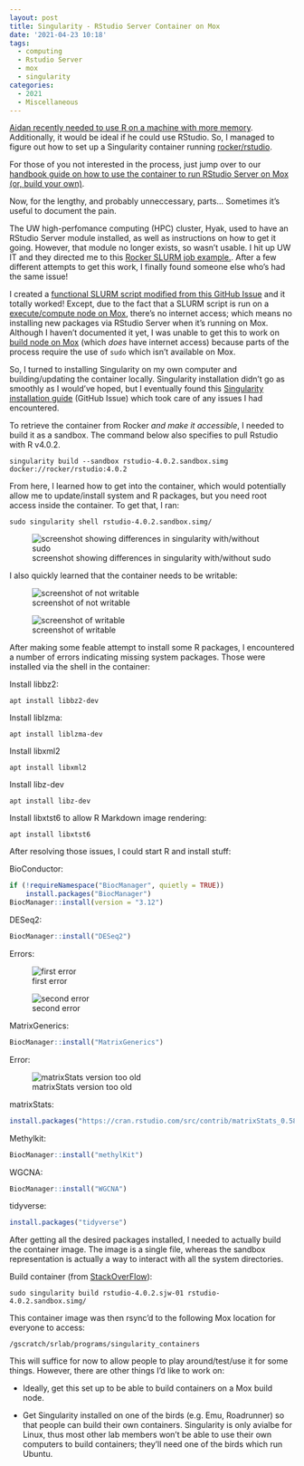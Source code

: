 ```yaml
---
layout: post
title: Singularity - RStudio Server Container on Mox
date: '2021-04-23 10:18'
tags: 
  - computing
  - Rstudio Server
  - mox
  - singularity
categories: 
  - 2021
  - Miscellaneous
---
```

[Aidan recently needed to use R on a machine with more memory](https://github.com/RobertsLab/resources/discussions/1180). Additionally, it would be ideal if he could use RStudio. So, I managed to figure out how to set up a Singularity container running [rocker/rstudio](https://github.com/rocker-org/rocker).

For those of you not interested in the process, just jump over to our [handbook guide on how to use the container to run RStudio Server on Mox (or, build your own)](https://robertslab.github.io/resources/mox_RStudio-Server/).

Now, for the lengthy, and probably unneccessary, parts... Sometimes it's useful to document the pain. 

The UW high-perfomance computing (HPC) cluster, Hyak, used to have an RStudio Server module installed, as well as instructions on how to get it going. However, that module no longer exists, so wasn't usable. I hit up UW IT and they directed me to this [Rocker SLURM job example.](https://www.rocker-project.org/use/singularity/).  After a few different attempts to get this work, I finally found someone else who's had the same issue! 

I created a [functional SLURM script modified from this GitHub Issue](https://github.com/rocker-org/rocker-versioned2/issues/105#issuecomment-799848638) and it totally worked! Except, due to the fact that a SLURM script is run on a [execute/compute node on Mox](https://robertslab.github.io/resources/mox_Node-Types/#execute-node), there's no internet access; which means no installing new packages via RStudio Server when it's running on Mox. Although I haven't documented it yet, I was unable to get this to work on [build node on Mox](https://robertslab.github.io/resources/mox_Node-Types/#build-node) (which _does_ have internet access) because parts of the process require the use of `sudo` which isn't available on Mox.

So, I turned to installing Singularity on my own computer and building/updating the container locally. Singularity installation didn't go as smoothly as I would've hoped, but I eventually found this [Singularity installation guide](https://github.com/hpcng/singularity/issues/4765#issuecomment-814564188) (GitHub Issue) which took care of any issues I had encountered.

To retrieve the container from Rocker _and make it accessible_, I needed to build it as a sandbox. The command below also specifies to pull Rstudio with R v4.0.2.

`singularity build --sandbox rstudio-4.0.2.sandbox.simg docker://rocker/rstudio:4.0.2`

From here, I learned how to get into the container, which would potentially allow me to update/install system and R packages, but you need root access inside the container. To get that, I ran:

`sudo singularity shell rstudio-4.0.2.sandbox.simg/`

![screenshot showing differences in singularity with/without sudo](https://github.com/RobertsLab/sams-notebook/blob/master/images/screencaps/20210423_singularity_rstudio_root.png?raw=true)

I also quickly learned that the container needs to be writable:

![screenshot of not writable](https://github.com/RobertsLab/sams-notebook/blob/master/images/screencaps/20210423_singularity_rstudio_root-not-enough.png?raw=true)

![screenshot of writable](https://github.com/RobertsLab/sams-notebook/blob/master/images/screencaps/20210423_singularity_rstudio_root-writable.png?raw=true)

After making some feable attempt to install some R packages, I encountered a number of errors indicating missing system packages. Those were installed via the shell in the container:

Install libbz2:

`apt install libbz2-dev`

Install liblzma:

`apt install liblzma-dev`

Install libxml2

`apt install libxml2`

Install libz-dev

`apt install libz-dev`

Install libxtst6 to allow R Markdown image rendering:

`apt install libxtst6`

After resolving those issues, I could start R and install stuff:

BioConductor:

```R
if (!requireNamespace("BiocManager", quietly = TRUE))
    install.packages("BiocManager")
BiocManager::install(version = "3.12")
```

DESeq2:

```R
BiocManager::install("DESeq2")
```

Errors:

![first error](https://github.com/RobertsLab/sams-notebook/blob/master/images/screencaps/20210423_singularity_rstudio_deseq2-delayedarray.png?raw=true)

![second error](https://github.com/RobertsLab/sams-notebook/blob/master/images/screencaps/20210423_singularity_rstudio_deseq2-matrixgenerics.png?raw=true)

MatrixGenerics:

```R
BiocManager::install("MatrixGenerics")
```

Error:

![matrixStats version too old](https://github.com/RobertsLab/sams-notebook/blob/master/images/screencaps/20210423_singularity_rstudio_deseq2-matrixstats.png?raw=true)

matrixStats:

```R
install.packages("https://cran.rstudio.com/src/contrib/matrixStats_0.58.0.tar.gz", repos=NULL, type="source")
```

Methylkit:

```R
BiocManager::install("methylKit")
```

WGCNA:

```R
BiocManager::install("WGCNA")
```

tidyverse:

```R
install.packages("tidyverse")
```


After getting all the desired packages installed, I needed to actually build the container image. The image is a single file, whereas the sandbox representation is actually a way to interact with all the system directories.


Build container (from [StackOverFlow](https://stackoverflow.com/questions/60155573/how-to-export-a-container-in-singularity)):

`sudo singularity build rstudio-4.0.2.sjw-01 rstudio-4.0.2.sandbox.simg/`

This container image was then rsync'd to the following Mox location for everyone to access:

`/gscratch/srlab/programs/singularity_containers`

This will suffice for now to allow people to play around/test/use it for some things. However, there are other things I'd like to work on:

- Ideally, get this set up to be able to build containers on a Mox build node.

- Get Singularity installed on one of the birds (e.g. Emu, Roadrunner) so that people can build their own containers. Singularity is only avialbe for Linux, thus most other lab members won't be able to use their own computers to build containers; they'll need one of the birds which run Ubuntu.
